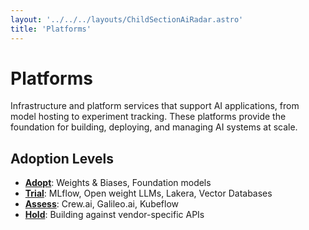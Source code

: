 ```yaml
---
layout: '../../../layouts/ChildSectionAiRadar.astro'
title: 'Platforms'
---
```



# Platforms

Infrastructure and platform services that support AI applications, from model hosting to experiment tracking. These platforms provide the foundation for building, deploying, and managing AI systems at scale.

<SingleQuadrantData quadrantName='platforms' />

## Adoption Levels

- **[Adopt](/ai-radar/platforms/adopt)**: Weights & Biases, Foundation models
- **[Trial](/ai-radar/platforms/trial)**: MLflow, Open weight LLMs, Lakera, Vector Databases
- **[Assess](/ai-radar/platforms/assess)**: Crew.ai, Galileo.ai, Kubeflow
- **[Hold](/ai-radar/platforms/hold)**: Building against vendor-specific APIs
